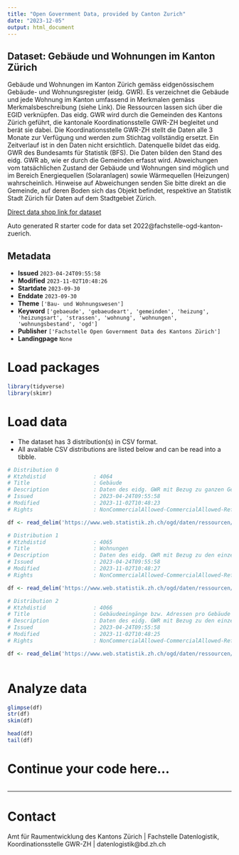 ```yaml
---
title: "Open Government Data, provided by Canton Zurich"
date: "2023-12-05"
output: html_document
---
```


## Dataset: Gebäude und Wohnungen im Kanton Zürich

Gebäude und Wohnungen im Kanton Zürich gemäss eidgenössischem Gebäude- und Wohnungsregister (eidg. GWR). Es verzeichnet die Gebäude und jede Wohnung im Kanton umfassend  in Merkmalen gemäss Merkmalsbeschreibung (siehe Link). Die Ressourcen lassen sich über die EGID verknüpfen. Das eidg. GWR wird durch die Gemeinden des Kantons Zürich geführt, die kantonale Koordinationsstelle GWR-ZH begleitet und berät sie dabei. Die Koordinationsstelle GWR-ZH stellt die Daten alle 3 Monate zur Verfügung und werden zum Stichtag vollständig ersetzt. Ein Zeitverlauf ist in den Daten nicht ersichtlich. Datenquelle bildet das eidg. GWR des Bundesamts für Statistik (BFS). Die Daten bilden den Stand des eidg. GWR ab, wie er durch die Gemeinden erfasst wird. Abweichungen vom tatsächlichen Zustand der Gebäude und Wohnungen sind möglich und im Bereich Energiequellen (Solaranlagen) sowie Wärmequellen (Heizungen) wahrscheinlich. Hinweise auf Abweichungen senden Sie bitte direkt an die Gemeinde, auf deren Boden sich das Objekt befindet, respektive an Statistik Stadt Zürich für Daten auf dem Stadtgebiet Zürich.

[Direct data shop link for dataset](https://www.zh.ch/de/politik-staat/statistik-daten/datenkatalog.html#/datasets/2022@fachstelle-ogd-kanton-zuerich)

Auto generated R starter code for data set 2022@fachstelle-ogd-kanton-zuerich.

## Metadata

- **Issued** `2023-04-24T09:55:58`
- **Modified** `2023-11-02T10:48:26`
- **Startdate** `2023-09-30`
- **Enddate** `2023-09-30`
- **Theme** `['Bau- und Wohnungswesen']`
- **Keyword** `['gebaeude', 'gebaeudeart', 'gemeinden', 'heizung', 'heizungsart', 'strassen', 'wohnung', 'wohnungen', 'wohnungsbestand', 'ogd']`
- **Publisher** `['Fachstelle Open Government Data des Kantons Zürich']`
- **Landingpage** `None`


# Load packages

```r

library(tidyverse)
library(skimr)

```

# Load data

-   The dataset has 3 distribution(s) in CSV format.
-   All available CSV distributions are listed below and can be read into a tibble.

```r

# Distribution 0
# Ktzhdistid               : 4064
# Title                    : Gebäude
# Description              : Daten des eidg. GWR mit Bezug zu ganzen Gebäuden und ihrer Haustechnik. Aus den Daten lassen sich umfassende Angaben zum Gebäudebestand ablesen, beispielsweise zum Gebäudealter oder den Wärme- und Energiequellen. Die Merkmale entsprechen denen im Merkmalskatalogs des eidg. GWR (siehe Link unter "weitere Informationen" im Datensatzbeschrieb) und sind dort beschrieben. Leerwerte wurden in den Gemeinden nicht ausgefüllt, ihr Wert ist unbekannt. Für die einfachere Nutzung fügt die Fach- und Koordinationsstelle OGD vor der Publikation folgende Merkmale hinzu: Für das Merkmal 'Kanton' wird für alle Beobachtungen ZH abgefüllt. Das Merkmal 'Gemeindename' wird mittels BFS-Nummer entsprechend der Gemeindetabelle des Statistischen Amts ausgegeben. Das Merkmal 'Anzahl_Wohnungen' wird anhand der Ressource Wohnungen berechnet.
# Issued                   : 2023-04-24T09:55:58
# Modified                 : 2023-11-02T10:48:23
# Rights                   : NonCommercialAllowed-CommercialAllowed-ReferenceRequired

df <- read_delim('https://www.web.statistik.zh.ch/ogd/daten/ressourcen/KTZH_00002022_00004064.csv')

# Distribution 1
# Ktzhdistid               : 4065
# Title                    : Wohnungen
# Description              : Daten des eidg. GWR mit Bezug zu den einzelnen Wohnungen in einem Gebäude. Aus den Daten lassen sich beispielsweise Alter, Fläche, Lage im Gebäude und Ausstattungsangaben herauslesen. Die Merkmale entsprechen denen im Merkmalskatalogs des eidg. GWR (siehe Link unter "weitere Informationen" im Datensatzbeschrieb) und sind dort beschrieben. Leerwerte wurden in den Gemeinden nicht ausgefüllt, ihr Wert ist unbekannt.
# Issued                   : 2023-04-24T09:55:58
# Modified                 : 2023-11-02T10:48:27
# Rights                   : NonCommercialAllowed-CommercialAllowed-ReferenceRequired

df <- read_delim('https://www.web.statistik.zh.ch/ogd/daten/ressourcen/KTZH_00002022_00004065.csv')

# Distribution 2
# Ktzhdistid               : 4066
# Title                    : Gebäudeeingänge bzw. Adressen pro Gebäude
# Description              : Daten des eidg. GWR mit Bezug zu den einzelnen Eingängen zu einem Gebäude. Adressen beziehen sich auf einzelne Gebäudeeingänge und sind deswegen pro Eingang in diesem File zu finden. Die Merkmale entsprechen denen im Merkmalskatalogs des eidg. GWR (siehe Link unter 'weitere Informationen' im Datensatzbeschrieb) und sind dort beschrieben. Leerwerte wurden in den Gemeinden nicht ausgefüllt, ihr Wert ist unbekannt.
# Issued                   : 2023-04-24T09:55:58
# Modified                 : 2023-11-02T10:48:25
# Rights                   : NonCommercialAllowed-CommercialAllowed-ReferenceRequired

df <- read_delim('https://www.web.statistik.zh.ch/ogd/daten/ressourcen/KTZH_00002022_00004066.csv')



```

# Analyze data

```r

glimpse(df)
str(df)
skim(df)

head(df)
tail(df)

```

# Continue your code here...

```r

```

------------------------------------------------------------------------

# Contact

Amt für Raumentwicklung des Kantons Zürich | Fachstelle Datenlogistik, Koordinationsstelle GWR-ZH | datenlogistik@bd.zh.ch
